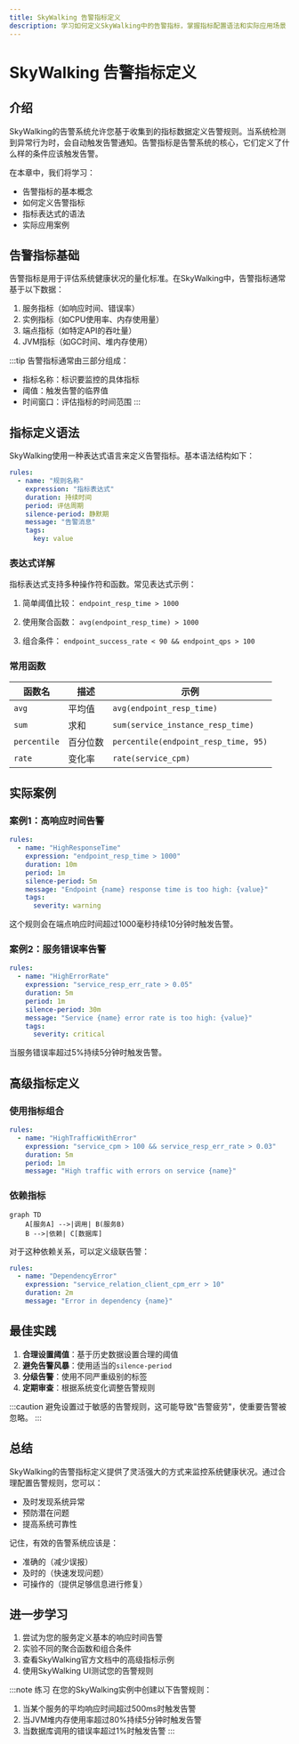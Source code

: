 ```yaml
---
title: SkyWalking 告警指标定义
description: 学习如何定义SkyWalking中的告警指标，掌握指标配置语法和实际应用场景
---
```


# SkyWalking 告警指标定义

## 介绍

SkyWalking的告警系统允许您基于收集到的指标数据定义告警规则。当系统检测到异常行为时，会自动触发告警通知。告警指标是告警系统的核心，它们定义了什么样的条件应该触发告警。

在本章中，我们将学习：

- 告警指标的基本概念
- 如何定义告警指标
- 指标表达式的语法
- 实际应用案例

## 告警指标基础

告警指标是用于评估系统健康状况的量化标准。在SkyWalking中，告警指标通常基于以下数据：

1. 服务指标（如响应时间、错误率）
2. 实例指标（如CPU使用率、内存使用量）
3. 端点指标（如特定API的吞吐量）
4. JVM指标（如GC时间、堆内存使用）

:::tip
告警指标通常由三部分组成：
- 指标名称：标识要监控的具体指标
- 阈值：触发告警的临界值
- 时间窗口：评估指标的时间范围
:::

## 指标定义语法

SkyWalking使用一种表达式语言来定义告警指标。基本语法结构如下：

```yaml
rules:
  - name: "规则名称"
    expression: "指标表达式"
    duration: 持续时间
    period: 评估周期
    silence-period: 静默期
    message: "告警消息"
    tags:
      key: value
```

### 表达式详解

指标表达式支持多种操作符和函数。常见表达式示例：

1. 简单阈值比较：
   `endpoint_resp_time > 1000`

2. 使用聚合函数：
   `avg(endpoint_resp_time) > 1000`

3. 组合条件：
   `endpoint_success_rate < 90 && endpoint_qps > 100`

### 常用函数

| 函数名 | 描述 | 示例 |
|--------|------|------|
| `avg` | 平均值 | `avg(endpoint_resp_time)` |
| `sum` | 求和 | `sum(service_instance_resp_time)` |
| `percentile` | 百分位数 | `percentile(endpoint_resp_time, 95)` |
| `rate` | 变化率 | `rate(service_cpm)` |

## 实际案例

### 案例1：高响应时间告警

```yaml
rules:
  - name: "HighResponseTime"
    expression: "endpoint_resp_time > 1000"
    duration: 10m
    period: 1m
    silence-period: 5m
    message: "Endpoint {name} response time is too high: {value}"
    tags:
      severity: warning
```

这个规则会在端点响应时间超过1000毫秒持续10分钟时触发告警。

### 案例2：服务错误率告警

```yaml
rules:
  - name: "HighErrorRate"
    expression: "service_resp_err_rate > 0.05"
    duration: 5m
    period: 1m
    silence-period: 30m
    message: "Service {name} error rate is too high: {value}"
    tags:
      severity: critical
```

当服务错误率超过5%持续5分钟时触发告警。

## 高级指标定义

### 使用指标组合

```yaml
rules:
  - name: "HighTrafficWithError"
    expression: "service_cpm > 100 && service_resp_err_rate > 0.03"
    duration: 5m
    period: 1m
    message: "High traffic with errors on service {name}"
```

### 依赖指标

```mermaid
graph TD
    A[服务A] -->|调用| B(服务B)
    B -->|依赖| C[数据库]
```

对于这种依赖关系，可以定义级联告警：

```yaml
rules:
  - name: "DependencyError"
    expression: "service_relation_client_cpm_err > 10"
    duration: 2m
    message: "Error in dependency {name}"
```

## 最佳实践

1. **合理设置阈值**：基于历史数据设置合理的阈值
2. **避免告警风暴**：使用适当的`silence-period`
3. **分级告警**：使用不同严重级别的标签
4. **定期审查**：根据系统变化调整告警规则

:::caution
避免设置过于敏感的告警规则，这可能导致"告警疲劳"，使重要告警被忽略。
:::

## 总结

SkyWalking的告警指标定义提供了灵活强大的方式来监控系统健康状况。通过合理配置告警规则，您可以：

- 及时发现系统异常
- 预防潜在问题
- 提高系统可靠性

记住，有效的告警系统应该是：
- 准确的（减少误报）
- 及时的（快速发现问题）
- 可操作的（提供足够信息进行修复）

## 进一步学习

1. 尝试为您的服务定义基本的响应时间告警
2. 实验不同的聚合函数和组合条件
3. 查看SkyWalking官方文档中的高级指标示例
4. 使用SkyWalking UI测试您的告警规则

:::note 练习
在您的SkyWalking实例中创建以下告警规则：
1. 当某个服务的平均响应时间超过500ms时触发告警
2. 当JVM堆内存使用率超过80%持续5分钟时触发告警
3. 当数据库调用的错误率超过1%时触发告警
:::